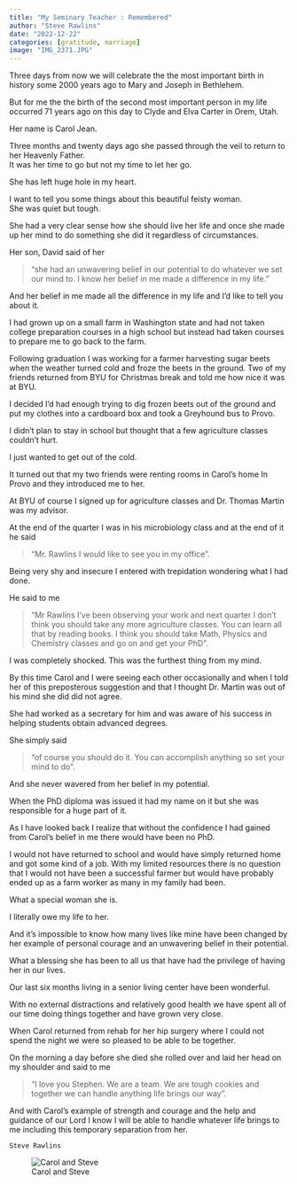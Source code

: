 ```yaml
---
title: "My Seminary Teacher : Remembered"
author: "Steve Rawlins"
date: "2022-12-22"
categories: [gratitude, marriage]
image: "IMG_2371.JPG"
---
```


Three days from now we will celebrate the the most important birth in history some 2000 years ago to Mary and Joseph in Bethlehem.  

But for me the the birth of the second most important person in my life occurred 71 years ago on this day to Clyde and Elva Carter in Orem, Utah.  

Her name is Carol Jean.  

Three months and twenty days ago she passed through the veil to return to her Heavenly Father.  
It was her time to go but not my time to let her go.  

She has left huge hole in my heart. 

I want to tell you some things about this beautiful feisty woman.  
She was quiet but tough.  

She had a very clear sense how she should live her life and once she made up her mind to do something she did it regardless of circumstances. 

Her son, David said of her 

>“she had an unwavering belief in our potential to do whatever we set our mind to. I know her belief in me made a difference in my life.”

And her belief in me made all the difference in my life and I’d like to tell you about it. 

I had grown up on a small farm in Washington state and had not taken college preparation courses in a high school but instead had taken courses to prepare me to go back to the farm. 

Following graduation I was working for a farmer harvesting sugar beets when the weather turned cold and froze the beets in the ground. Two of my friends returned from BYU for Christmas break and told me how nice it was at BYU.  

I decided I’d had enough trying to dig frozen beets out of the ground and put my clothes into a cardboard box and took a Greyhound bus to Provo. 

I didn’t plan to stay in school but thought that a few agriculture classes couldn’t hurt.  

I just wanted to get out of the cold. 

It turned out that my two friends were renting rooms in Carol’s home In Provo and they introduced me to her. 

At BYU of course I signed up for agriculture classes and Dr. Thomas Martin was my advisor.  

At the end of the quarter I was in his microbiology class and at the end of it he said 

>“Mr. Rawlins I would like to see you in my office”. 

Being very shy and insecure I entered with trepidation wondering what I had done.  

He said to me 

>“Mr Rawlins I’ve been observing your work and next quarter I don’t think you should take any more agriculture classes. You can learn all that by reading books.  I think you should take Math, Physics and Chemistry classes and go on and get your PhD”.    

I was completely shocked.  This was the furthest thing from my mind.  

By this time Carol and I were seeing each other occasionally and when I told her of this preposterous suggestion and that I thought Dr. Martin was out of his mind she did did not agree.  

She had worked as a secretary for him and was aware of his success in helping students obtain advanced degrees.  

She simply said 

> “of course you should do it. You can accomplish anything so set your mind to do”. 

And she never wavered from her belief in my potential. 

When the PhD diploma was issued it had my name on it but she was responsible for a huge part of it. 

As I have looked back I realize that without the confidence I had gained from Carol’s belief in me there would have been no PhD.  

I  would not have returned to school and would have  simply returned home and got some kind of a job. With my limited resources there is no question that I would not have been a successful farmer but would have probably ended up as a farm worker as many in my family had been. 

What a special woman she is.  

I literally owe my life to her.  

And it’s impossible to know how many lives like mine have been changed by her example of personal courage and an unwavering belief in their potential.   

What a blessing she has been to all us that have had the privilege of having her in our lives.  

Our last six months living in a senior living center have been wonderful.  

With no external distractions and relatively good health we have spent all of our time doing things together and have grown very close. 

When Carol returned from rehab for her hip surgery where I could not spend the night we were so pleased to be able to be together.

On the morning a day before she died she rolled over and laid her head on my shoulder and said to me 

>“I love you Stephen. We are a team. We are tough cookies and together we can handle anything life brings our way”. 

And with Carol’s example of strength and courage and the help and guidance of our Lord I know I will be able to handle whatever life brings to me including this temporary separation from her. 

`Steve Rawlins`

![Carol and Steve](carol_stephen.jpg)


